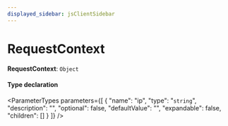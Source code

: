 ```yaml
---
displayed_sidebar: jsClientSidebar
---
```



# RequestContext

 **RequestContext**: `Object`

#### Type declaration

<ParameterTypes parameters={[
  {
    "name": "ip",
    "type": "`string`",
    "description": "",
    "optional": false,
    "defaultValue": "",
    "expandable": false,
    "children": []
  }
]} />
